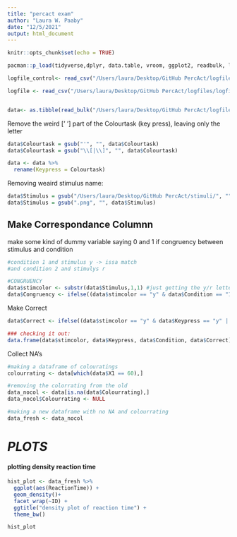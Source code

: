 ```yaml
---
title: "percact exam"
author: "Laura W. Paaby"
date: "12/5/2021"
output: html_document
---
```


```r
knitr::opts_chunk$set(echo = TRUE)
```

```r
pacman::p_load(tidyverse,dplyr, data.table, vroom, ggplot2, readbulk, lme4, rstanarm, MuMIn, lmerTest, lme4,multcomp, interactions, sjPlot, sjmisc)
```

```r
logfile_control<- read_csv("/Users/laura/Desktop/GitHub PercAct/logfiles_control/logfile_test_control_2021_Dec_05_1230_0.csv")

logfile <- read_csv("/Users/laura/Desktop/GitHub PercAct/logfiles/logfile_Maja_2021_Dec_10_1325_1.csv")


data<- as.tibble(read_bulk("/Users/laura/Desktop/GitHub PercAct/logfiles", fun = read_csv))
```
Remove the weird [' '] part of the Colourtask (key press), leaving only the letter
```r
data$Colourtask = gsub("'", "", data$Colourtask)
data$Colourtask = gsub("\\[|\\]", "", data$Colourtask)

data <- data %>% 
  rename(Keypress = Colourtask)
```

Removing weaird stimulus name:
```r
data$Stimulus = gsub("/Users/laura/Desktop/GitHub PercAct/stimuli/", "", data$Stimulus)
data$Stimulus = gsub(".png", "", data$Stimulus)
```


## Make Correspondance Columnn
make some kind of dummy variable saying 0 and 1 if congruency between stimulus and condition
```r
#condition 1 and stimulus y -> issa match 
#and condition 2 and stimulys r

#CONGRUENCY  
data$stimcolor <- substr(data$Stimulus,1,1) #just getting the y/r letter out 
data$Congruency <- ifelse((data$stimcolor == "y" & data$Condition == "1" | data$stimcolor == "r" & data$Condition == "2"), 1,0) #condition and stimulus is congruent 


```


Make Correct 
```r
data$Correct <- ifelse((data$stimcolor == "y" & data$Keypress == "y" | data$stimcolor == "r" & data$Keypress == "r"), 1,0)

### checking it out:
data.frame(data$stimcolor, data$Keypress, data$Condition, data$Correct)
```


Collect NA's
```r
#making a dataframe of colouratings 
colourrating <- data[which(data$X1 == 60),]

#removing the colorrating from the old
data_nocol <- data[is.na(data$Colourrating),]
data_nocol$Colourrating <- NULL

#making a new dataframe with no NA and colourrating 
data_fresh <- data_nocol

```

# *PLOTS*

#### plotting density reaction time
```r
hist_plot <- data_fresh %>% 
  ggplot(aes(ReactionTime)) +
  geom_density()+
  facet_wrap(~ID) +
  ggtitle("density plot of reaction time") +
  theme_bw()

hist_plot
```


```r

```

